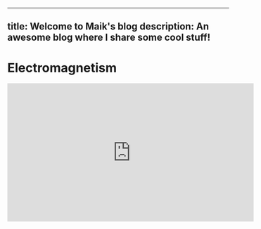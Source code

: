 



---
title: Welcome to Maik's blog
description: An awesome blog where I share some cool stuff!
---

# Electromagnetism




<iframe width="560" height="315" src="https://www.youtube.com/embed/nEWUc89PD2Y" frameborder="0" allowfullscreen></iframe>

